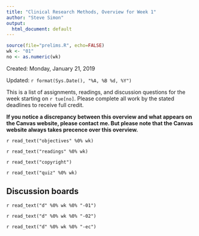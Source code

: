 ```yaml
---
title: "Clinical Research Methods, Overview for Week 1"
author: "Steve Simon"
output:
  html_document: default
---
```


```r
source(file="prelims.R", echo=FALSE)
wk <- "01"
no <- as.numeric(wk)
```

Created: Monday, January 21, 2019

Updated: `r format(Sys.Date(), "%A, %B %d, %Y")`

This is a list of assignments, readings, and discussion questions for the week starting on `r tue[no]`. Please complete all work by the stated deadlines to receive full credit.

**If you notice a discrepancy between this overview and what appears on the Canvas website, please contact me. But please note that the Canvas website always takes precence over this overview.**

`r read_text("objectives" %0% wk)`

`r read_text("readings" %0% wk)`

`r read_text("copyright")`

`r read_text("quiz" %0% wk)`

## Discussion boards

`r read_text("d" %0% wk %0% "-01")`

`r read_text("d" %0% wk %0% "-02")`

`r read_text("d" %0% wk %0% "-ec")`
